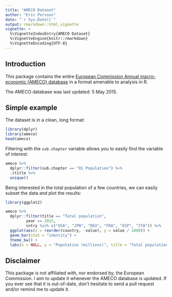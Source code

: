 ---
title: "AMECO Dataset"
author: "Eric Persson"
date: "`r Sys.Date()`"
output: rmarkdown::html_vignette
vignette: >
  %\VignetteIndexEntry{AMECO Dataset}
  %\VignetteEngine{knitr::rmarkdown}
  %\VignetteEncoding{UTF-8}
---

## Introduction

This package contains the entire [European Commission Annual macro-economic 
(AMECO) 
database](http://ec.europa.eu/economy_finance/db_indicators/ameco/index_en.htm) 
in a format amenable to analysis in R.

The AMECO database was last updated: 5 May 2015.

## Simple example

The dataset is in a clean, long format:

```{r head}
library(dplyr)
library(ameco)
head(ameco)
```

Filtering with the `sub.chapter` variable allows you to easily find the variable
of interest:

```{r find_var}
ameco %>% 
  dplyr::filter(sub.chapter == "01 Population") %>% 
  .$title %>% 
  unique()
```

Being interested in the total population of a few countries, we can easily
subset the data and plot the results:

```{r example, fig.width = 7, fig.height = 4}
library(ggplot2)

ameco %>% 
  dplyr::filter(title == "Total population",
         year == 2015,
         cntry %in% c("USA", "JPN", "DEU", "FRA", "ESP", "ITA")) %>% 
  ggplot(aes(x = reorder(country, -value), y = value / 1000)) +
  geom_bar(stat = "identity") +
  theme_bw() +
  labs(x = NULL, y = "Population (millions)", title = "Total population")
```

## Disclaimer

This package is not affiliated with, nor endorsed by, the European Commission. I
aim to update it whenever the AMECO database is updated. If you ever see that it
is out-of-date, don't hesitate to send a pull request and/or remind me to update
it.